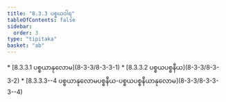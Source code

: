 ```yaml
---
title: "8.3.3 ပစ္စယဝါရ"
tableOfContents: false
sidebar:
  order: 3
type: "tipitaka"
basket: "ab"
---
```



<DynamicBreadcrumb />



<TableOfContents>
* [8.3.3.1 ပစ္စယာနုလောမ](8-3-3/8-3-3-1)
* [8.3.3.2 ပစ္စယပစ္စနီယ](8-3-3/8-3-3-2)
* [8.3.3.3--4 ပစ္စယာနုလောမပစ္စနီယ-ပစ္စယပစ္စနီယာနုလောမ](8-3-3/8-3-3-3--4)
</TableOfContents>